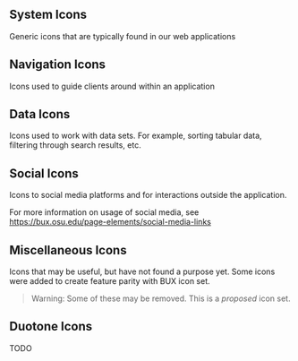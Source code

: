 

<Meta title="Icons" />

## System Icons

Generic icons that are typically found in our web applications

<IconLibrary name="system" />

## Navigation Icons

Icons used to guide clients around within an application

<IconLibrary name="navigation" />

## Data Icons

Icons used to work with data sets. For example, sorting tabular data, filtering through search results, etc.

<IconLibrary name="data" />

## Social Icons

Icons to social media platforms and for interactions outside the application.

For more information on usage of social media, see https://bux.osu.edu/page-elements/social-media-links

<IconLibrary name="social" />

## Miscellaneous Icons

Icons that may be useful, but have not found a purpose yet. Some icons were added to create feature parity with BUX icon set.

>Warning: Some of these may be removed. This is a *proposed* icon set.

<IconLibrary name="misc" />

## Duotone Icons

TODO

